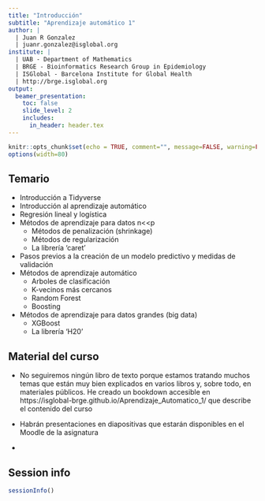 ```yaml
---
title: "Introducción"
subtitle: "Aprendizaje automático 1"
author: |
  | Juan R Gonzalez
  | juanr.gonzalez@isglobal.org
institute: |
  | UAB - Department of Mathematics
  | BRGE - Bioinformatics Research Group in Epidemiology
  | ISGlobal - Barcelona Institute for Global Health
  | http://brge.isglobal.org
output:
  beamer_presentation:
    toc: false
    slide_level: 2
    includes:
      in_header: header.tex  
---
```



```r
knitr::opts_chunk$set(echo = TRUE, comment="", message=FALSE, warning=FALSE, cache=TRUE, fig.width = 4, fig.height = 4)
options(width=80)
```


## Temario

*	Introducción a Tidyverse
*	Introducción al aprendizaje automático
*	Regresión lineal y logística
*	Métodos de aprendizaje para datos n<<p
    -	Métodos de penalización (shrinkage)
    -	Métodos de regularización
    -	La librería ‘caret’
*	Pasos previos a la creación de un modelo predictivo y medidas de validación 
*	Métodos de aprendizaje automático
    -	Arboles de clasificación
    -	K-vecinos más cercanos
    -	Random Forest
    -	Boosting
*	Métodos de aprendizaje para datos grandes (big data)
    - XGBoost
    - La librería ‘H20’ 
    
## Material del curso

* No seguiremos ningún libro de texto porque estamos tratando muchos temas que están muy bien explicados en varios libros y, sobre todo, en materiales públicos. He creado un bookdown accesible en https://isglobal-brge.github.io/Aprendizaje_Automatico_1/ que describe el contenido del curso

* Habrán presentaciones en diapositivas que estarán disponibles en el Moodle de la asignatura

* 


## Session info

```r
sessionInfo()
```

